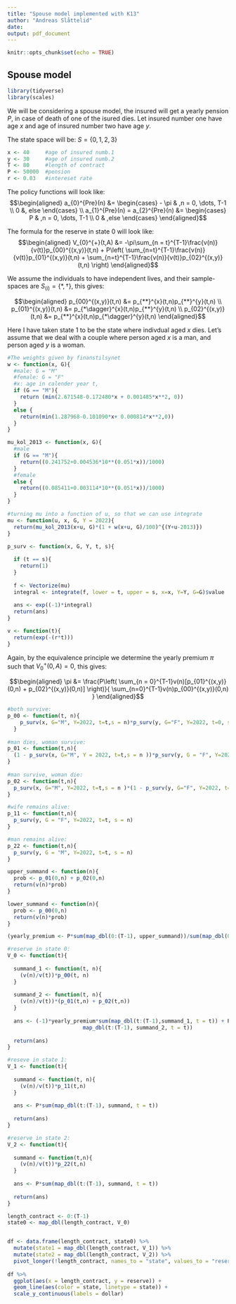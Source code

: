 ```yaml
---
title: "Spouse model implemented with K13"
author: "Andreas Slåttelid"
date: 
output: pdf_document
---
```


```r
knitr::opts_chunk$set(echo = TRUE)
```

## Spouse model

```r
library(tidyverse)
library(scales)
```

We will be considering a spouse model, the insured will get a yearly pension $P$, in case of death of one of the isured dies. Let insured number one have age $x$ and age of insured number two have age $y$.

The state space will be: $S = \{0,1,2,3\}$

```r
x <- 40     #age of insured numb.1
y <- 30     #age of insured numb.2
T <- 80     #length of contract
P <- 50000  #pension
r <- 0.03   #intereset rate
```

The policy functions will look like: $$\begin{aligned}
a_{0}^{Pre}(n) &= \begin{cases}
- \pi  & ,n = 0, \dots, T-1 \\
0 &, else
\end{cases} \\ 
a_{1}^{Pre}(n) = a_{2}^{Pre}(n)  &= \begin{cases}
P  & ,n = 0, \dots, T-1 \\
0  & ,else
\end{cases}
\end{aligned}$$

The formula for the reserve in state $0$ will look like: $$\begin{aligned}
V_{0}^{+}(t,A) &= 
-\pi\sum_{n = t}^{T-1}\frac{v(n)}{v(t)}p_{00}^{(x,y)}(t,n)
+ P\left(
\sum_{n=t}^{T-1}\frac{v(n)}{v(t)}p_{01}^{(x,y)}(t,n) + \sum_{n=t}^{T-1}\frac{v(n)}{v(t)}p_{02}^{(x,y)}(t,n)
\right)
\end{aligned}$$

We assume the individuals to have independent lives, and their sample-spaces are $S_{(i)} = \{*, \dagger\}$, this gives:

$$\begin{aligned}
p_{00}^{(x,y)}(t,n) &= p_{**}^{x}(t,n)p_{**}^{y}(t,n) \\ 
p_{01}^{(x,y)}(t,n) &= p_{*\dagger}^{x}(t,n)p_{**}^{y}(t,n) \\ 
p_{02}^{(x,y)}(t,n) &= p_{**}^{x}(t,n)p_{*\dagger}^{y}(t,n)
\end{aligned}$$

Here I have taken state $1$ to be the state where indivdual aged $x$ dies. Let's assume that we deal with a couple where person aged $x$ is a man, and person aged $y$ is a woman. \newpage

```r
#The weights given by finanstilsynet
w <- function(x, G){
  #male: G = "M"
  #female: G = "F"
  #x: age in calender year t,
  if (G == "M"){
    return (min(2.671548-0.172480*x + 0.001485*x**2, 0))
  } 
  else {
    return(min(1.287968-0.101090*x+ 0.000814*x**2,0))
  }
}

mu_kol_2013 <- function(x, G){
  #male
  if (G == "M"){
    return((0.241752+0.004536*10**(0.051*x))/1000)
  }
  #female
  else {
    return((0.085411+0.003114*10**(0.051*x))/1000)
  }
} 

#turning mu into a function of u, so that we can use integrate 
mu <- function(u, x, G, Y = 2022){
  return(mu_kol_2013(x+u, G)*(1 + w(x+u, G)/100)^{(Y+u-2013)})
}

p_surv <- function(x, G, Y, t, s){
  
  if (t == s){
    return(1)
  }
  
  f <- Vectorize(mu)
  integral <- integrate(f, lower = t, upper = s, x=x, Y=Y, G=G)$value
  
  ans <- exp((-1)*integral)
  return(ans)
}

v <- function(t){
  return(exp(-(r*t)))
}
```

Again, by the equivalence principle we determine the yearly premium $\pi$ such that $V_{0}^{+}(0,A) = 0$, this gives:

$$\begin{aligned}
\pi &= \frac{P\left(
\sum_{n = 0}^{T-1}v(n)[p_{01}^{(x,y)}(0,n) + p_{02}^{(x,y)}(0,n)]
\right)}{
\sum_{n=0}^{T-1}v(n)p_{00}^{(x,y)}(0,n)
}
\end{aligned}$$

\newpage

```r
#both survive:
p_00 <- function(t, n){
    p_surv(x, G="M", Y=2022, t=t,s = n)*p_surv(y, G="F", Y=2022, t=0, s=n)
  }
  
#man dies, woman survive:
p_01 <- function(t,n){
  (1 - p_surv(x, G="M", Y = 2022, t=t,s = n ))*p_surv(y, G = "F", Y=2022, t=t, s = n )
}
  
#man survive, woman die:
p_02 <- function(t,n){
  p_surv(x, G="M", Y=2022, t=t,s = n )*(1 - p_surv(y, G="F", Y=2022, t=t, s = n ))
}

#wife remains alive:
p_11 <- function(t,n){
  p_surv(y, G = "F", Y=2022, t=t, s = n)
} 

#man remains alive: 
p_22 <- function(t,n){
  p_surv(y, G = "M", Y=2022, t=t, s = n)
}
```

```r
upper_summand <- function(n){
  prob <- p_01(0,n) + p_02(0,n)
  return(v(n)*prob)
}

lower_summand <- function(n){
  prob <- p_00(0,n)
  return(v(n)*prob)
}

(yearly_premium <- P*sum(map_dbl(0:(T-1), upper_summand))/sum(map_dbl(0:(T-1), lower_summand)))
```

\newpage

```r
#reserve in state 0:
V_0 <- function(t){
  
  summand_1 <- function(t, n){
    (v(n)/v(t))*p_00(t, n)
  }
  
  summand_2 <- function(t, n){
    (v(n)/v(t))*(p_01(t,n) + p_02(t,n))
  }
  
  ans <- (-1)*yearly_premium*sum(map_dbl(t:(T-1),summand_1, t = t)) + P*sum(
                        map_dbl(t:(T-1), summand_2, t = t))
  
  return(ans)
}

#reseve in state 1: 
V_1 <- function(t){
  
  summand <- function(t, n){
    (v(n)/v(t))*p_11(t,n)
  }
  
  ans <- P*sum(map_dbl(t:(T-1), summand, t = t))
  
  return(ans)
}

#reserve in state 2: 
V_2 <- function(t){
  
  summand <- function(t,n){
    (v(n)/v(t))*p_22(t,n)
  }
  
  ans <- P*sum(map_dbl(t:(T-1), summand, t = t))
  
  return(ans)
}
```
\newpage
```r
length_contract <- 0:(T-1)
state0 <- map_dbl(length_contract, V_0)


df <- data.frame(length_contract, state0) %>% 
  mutate(state1 = map_dbl(length_contract, V_1)) %>% 
  mutate(state2 = map_dbl(length_contract, V_2)) %>% 
  pivot_longer(!length_contract, names_to = "state", values_to = "reserve")
  
df %>%
  ggplot(aes(x = length_contract, y = reserve)) +
  geom_line(aes(color = state, linetype = state)) +
  scale_y_continuous(labels = dollar) 
```
